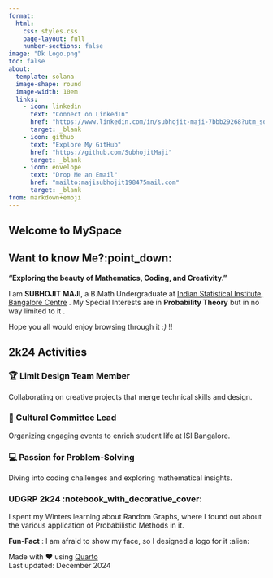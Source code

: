 ```yaml
---
format: 
  html:
    css: styles.css
    page-layout: full
    number-sections: false
image: "Dk Logo.png"
toc: false
about:
  template: solana
  image-shape: round
  image-width: 10em
  links: 
    - icon: linkedin
      text: "Connect on LinkedIn"
      href: "https://www.linkedin.com/in/subhojit-maji-7bbb29268?utm_source=share&utm_campaign=share_via&utm_content=profile&utm_medium=android_app"
      target: _blank
    - icon: github
      text: "Explore My GitHub"
      href: "https://github.com/SubhojitMaji"
      target: _blank
    - icon: envelope
      text: "Drop Me an Email"
      href: "mailto:majisubhojit198475mail.com"
      target: _blank
from: markdown+emoji
---
```


::: {.content-container}

# Welcome to MySpace {.unnumbered}


## Want to know Me?:point_down: {.section-title}

**"Exploring the beauty of Mathematics, Coding, and Creativity."**

I am **SUBHOJIT MAJI**, a B.Math Undergraduate at [Indian Statistical Institute, Bangalore Centre](https://www.isibang.ac.in/){.highlighted} . My Special Interests are in **Probability Theory** but in no way limited to it .

Hope you all would enjoy browsing through it *:)* !!

## 2k24 Activities {.section-title}

::: {.grid}

::: {.g-col-12 .g-col-md-4 .highlight-card}
### 🏆 Limit Design Team Member
[Collaborating on creative projects that merge technical skills and design.]{.highlighted}
:::

::: {.g-col-12 .g-col-md-4 .highlight-card}
### 👥 Cultural Committee Lead
[Organizing engaging events to enrich student life at ISI Bangalore.]{.highlighted}
:::

::: {.g-col-12 .g-col-md-4 .highlight-card}
### 💻 Passion for Problem-Solving
Diving into coding challenges and exploring mathematical insights.
:::

::: {.g-col-12 .g-col-md-4 .highlight-card}
### UDGRP 2k24 :notebook_with_decorative_cover: 
I spent my Winters learning about Random Graphs, where I found out about the various application of Probabilistic Methods in it.
:::

:::

:::

::: {.footer-content}
**Fun-Fact** : I am afraid to show my face, so I designed a logo for it :alien:

Made with ❤️ using [Quarto](https://quarto.org)  
Last updated: December 2024
:::
